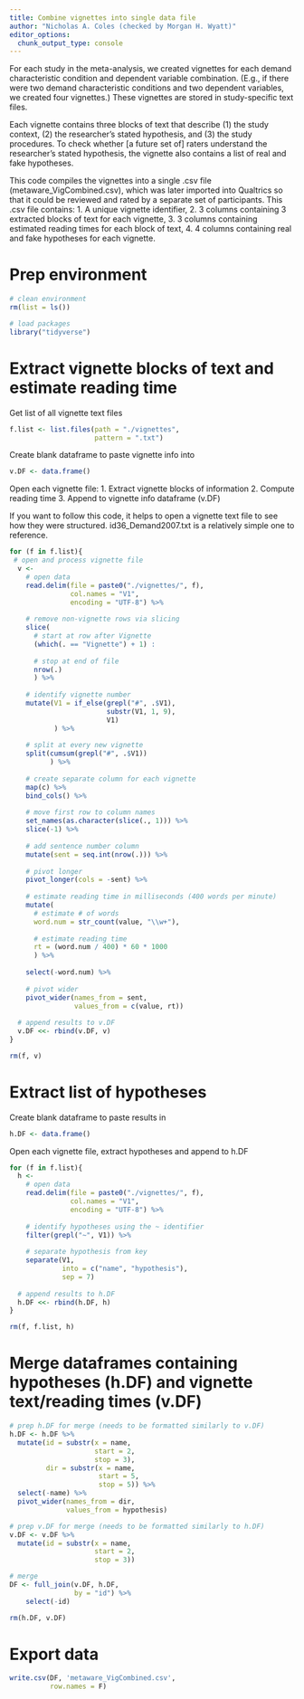 ```yaml
---
title: Combine vignettes into single data file
author: "Nicholas A. Coles (checked by Morgan H. Wyatt)"
editor_options: 
  chunk_output_type: console
---
```

For each study in the meta-analysis, we created vignettes for each demand characteristic condition and dependent variable combination. (E.g., if there were two demand characteristic conditions and two dependent variables, we created four vignettes.) These vignettes are stored in study-specific text files.

Each vignette contains three blocks of text that describe (1) the study context, (2) the researcher's stated hypothesis, and (3) the study procedures. To check whether [a future set of] raters understand the researcher's stated hypothesis, the vignette also contains a list of real and fake hypotheses.

This code compiles the vignettes into a single .csv file (metaware_VigCombined.csv), which was later imported into Qualtrics so that it could be reviewed and rated by a separate set of participants. This .csv file contains:
1. A unique vignette identifier, 
2. 3 columns containing 3 extracted blocks of text for each vignette,
3. 3 columns containing estimated reading times for each block of text, 
4. 4 columns containing real and fake hypotheses for each vignette.

# Prep environment
```r
# clean environment
rm(list = ls())

# load packages
library("tidyverse")
```

# Extract vignette blocks of text and estimate reading time
Get list of all vignette text files
```r
f.list <- list.files(path = "./vignettes",
                     pattern = ".txt")
```

Create blank dataframe to paste vignette info into
```r
v.DF <- data.frame()
```

Open each vignette file:
1. Extract vignette blocks of information
2. Compute reading time
3. Append to vignette info dataframe (v.DF)

If you want to follow this code, it helps to open a vignette text file to see how they were structured. id36_Demand2007.txt is a relatively simple one to reference.
```r
for (f in f.list){
 # open and process vignette file
  v <- 
    # open data
    read.delim(file = paste0("./vignettes/", f),
               col.names = "V1",
               encoding = "UTF-8") %>% 
    
    # remove non-vignette rows via slicing
    slice(
      # start at row after Vignette
      (which(. == "Vignette") + 1) : 
        
      # stop at end of file
      nrow(.)
      ) %>% 
    
    # identify vignette number
    mutate(V1 = if_else(grepl("#", .$V1),
                        substr(V1, 1, 9),
                        V1)
           ) %>% 
    
    # split at every new vignette
    split(cumsum(grepl("#", .$V1))
          ) %>% 
    
    # create separate column for each vignette
    map(c) %>% 
    bind_cols() %>% 
    
    # move first row to column names
    set_names(as.character(slice(., 1))) %>%
    slice(-1) %>% 
    
    # add sentence number column
    mutate(sent = seq.int(nrow(.))) %>% 
    
    # pivot longer
    pivot_longer(cols = -sent) %>% 
    
    # estimate reading time in milliseconds (400 words per minute)
    mutate(
      # estimate # of words
      word.num = str_count(value, "\\w+"),
      
      # estimate reading time 
      rt = (word.num / 400) * 60 * 1000
      ) %>% 
    
    select(-word.num) %>% 
    
    # pivot wider
    pivot_wider(names_from = sent,
                values_from = c(value, rt)) 
  
  # append results to v.DF
  v.DF <<- rbind(v.DF, v)
}

rm(f, v)
```

# Extract list of hypotheses
Create blank dataframe to paste results in
```r
h.DF <- data.frame()
```

Open each vignette file, extract hypotheses and append to h.DF
```r
for (f in f.list){
  h <- 
    # open data
    read.delim(file = paste0("./vignettes/", f),
               col.names = "V1",
               encoding = "UTF-8") %>% 
      
    # identify hypotheses using the ~ identifier
    filter(grepl("~", V1)) %>% 
    
    # separate hypothesis from key
    separate(V1,
             into = c("name", "hypothesis"),
             sep = 7)
  
  # append results to h.DF
  h.DF <<- rbind(h.DF, h)
}

rm(f, f.list, h)
```

# Merge dataframes containing hypotheses (h.DF) and vignette text/reading times (v.DF)
```r
# prep h.DF for merge (needs to be formatted similarly to v.DF)
h.DF <- h.DF %>% 
  mutate(id = substr(x = name,
                     start = 2,
                     stop = 3),
         dir = substr(x = name,
                      start = 5,
                      stop = 5)) %>% 
  select(-name) %>% 
  pivot_wider(names_from = dir,
              values_from = hypothesis)

# prep v.DF for merge (needs to be formatted similarly to h.DF)
v.DF <- v.DF %>% 
  mutate(id = substr(x = name,
                     start = 2,
                     stop = 3))

# merge
DF <- full_join(v.DF, h.DF,
                by = "id") %>%
    select(-id)

rm(h.DF, v.DF)
```

# Export data
```r
write.csv(DF, 'metaware_VigCombined.csv',
          row.names = F)
```
